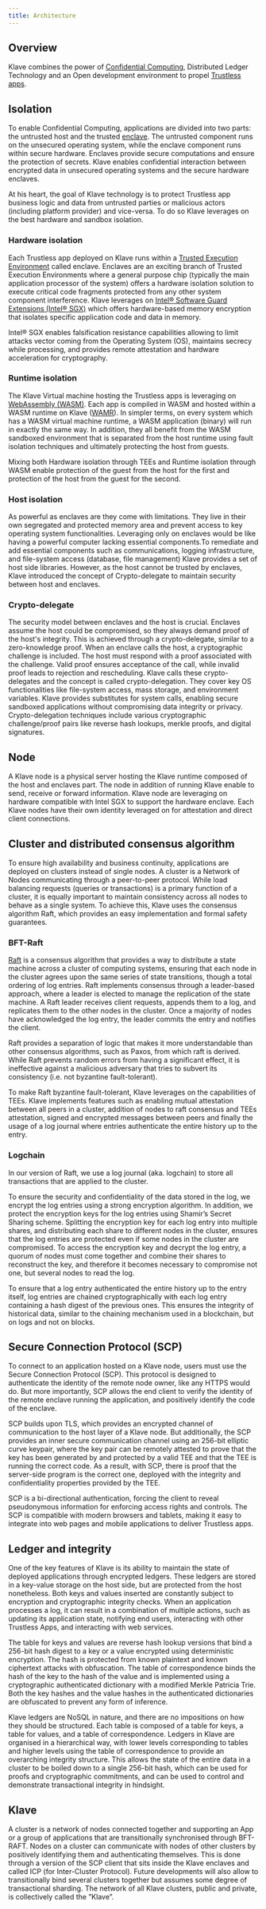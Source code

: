 ```yaml
---
title: Architecture
---
```


## Overview

Klave combines the power of [Confidential Computing](/confidential-computing/overview), Distributed Ledger Technology and an Open development environment to propel [Trustless apps](/trustless-app).

## Isolation

To enable Confidential Computing, applications are divided into two parts: the untrusted host and the trusted [enclave](/confidential-computing/tee#enclave). The untrusted component runs on the unsecured operating system, while the enclave component runs within secure hardware. Enclaves provide secure computations and ensure the protection of secrets. Klave enables confidential interaction between encrypted data in unsecured operating systems and the secure hardware enclaves.

At his heart, the goal of Klave technology is to protect Trustless app business logic and data from untrusted parties or malicious actors (including platform provider) and vice-versa. To do so Klave leverages on the best hardware and sandbox isolation.

### Hardware isolation

Each Trustless app deployed on Klave runs within a [Trusted Execution Environment](./confidential-computing/tee) called enclave. Enclaves are an exciting branch of Trusted Execution Environments where a general purpose chip (typically the main application processor of the system) offers a hardware isolation solution to execute critical code fragments protected from any other system component interference. Klave leverages on [Intel® Software Guard Extensions (Intel® SGX)](./confidential-computing/tee#intel-sgx) which offers hardware-based memory encryption that isolates specific application code and data in memory.

Intel® SGX enables falsification resistance capabilities allowing to limit attacks vector coming from the Operating System (OS), maintains secrecy while processing, and provides remote attestation and hardware acceleration for cryptography.

### Runtime isolation

The Klave Virtual machine hosting the Trustless apps is leveraging on [WebAssembly (WASM)](https://webassembly.org/). Each app is compiled in WASM and hosted within a WASM runtime on Klave ([WAMR](https://bytecodealliance.github.io/wamr.dev/)). In simpler terms, on every system which has a WASM virtual machine runtime, a WASM application (binary) will run in exactly the same way. In addition, they all benefit from the WASM sandboxed environment that is separated from the host runtime using fault isolation techniques and ultimately protecting the host from guests.

Mixing both Hardware isolation through TEEs and Runtime isolation through WASM enable protection of the guest from the host for the first and protection of the host from the guest for the second.

### Host isolation

As powerful as enclaves are they come with limitations. They live in their own segregated and protected memory area and prevent access to key operating system functionalities. Leveraging only on enclaves would be like having a powerful computer lacking essential components.To remediate and add essential components such as communications, logging infrastructure, and file-system access (database, file management) Klave provides a set of host side libraries. However, as the host cannot be trusted by enclaves, Klave introduced the concept of Crypto-delegate to maintain security between host and enclaves.

### Crypto-delegate

The security model between enclaves and the host is crucial. Enclaves assume the host could be compromised, so they always demand proof of the host's integrity. This is achieved through a crypto-delegate, similar to a zero-knowledge proof. When an enclave calls the host, a cryptographic challenge is included. The host must respond with a proof associated with the challenge. Valid proof ensures acceptance of the call, while invalid proof leads to rejection and rescheduling. Klave calls these crypto-delegates and the concept is called crypto-delegation. They cover key OS functionalities like file-system access, mass storage, and environment variables. Klave provides substitutes for system calls, enabling secure sandboxed applications without compromising data integrity or privacy. Crypto-delegation techniques include various cryptographic challenge/proof pairs like reverse hash lookups, merkle proofs, and digital signatures.

## Node

A Klave node is a physical server hosting the Klave runtime composed of the host and enclaves part. The node in addition of running Klave enable to send, receive or forward information. Klave node are leveraging on hardware compatible with Intel SGX to support the hardware enclave. Each Klave nodes have their own identity leveraged on for attestation and direct client connections.

## Cluster and distributed consensus algorithm

To ensure high availability and business continuity, applications are deployed on clusters instead of single nodes. A cluster is a Network of Nodes communicating through a peer-to-peer protocol. While load balancing requests (queries or transactions) is a primary function of a cluster, it is equally important to maintain consistency across all nodes to behave as a single system. To achieve this, Klave uses the consensus algorithm Raft, which provides an easy implementation and formal safety guarantees.

### BFT-Raft

[Raft](https://raft.github.io/) is a consensus algorithm that provides a way to distribute a state machine across a cluster of computing systems, ensuring that each node in the cluster agrees upon the same series of state transitions, though a total ordering of log entries. Raft implements consensus through a leader-based approach, where a leader is elected to manage the replication of the state machine. A Raft leader receives client requests, appends them to a log, and replicates them to the other nodes in the cluster. Once a majority of nodes have acknowledged the log entry, the leader commits the entry and notifies the client.

Raft provides a separation of logic that makes it more understandable than other consensus algorithms, such as Paxos, from which raft is derived. While Raft prevents random errors from having a significant effect, it is ineffective against a malicious adversary that tries to subvert its consistency (i.e. not byzantine fault-tolerant).

To make Raft byzantine fault-tolerant, Klave leverages on the capabilities of TEEs. Klave implements features such as enabling mutual attestation between all peers in a cluster, addition of nodes to raft consensus and TEEs attestation, signed and encrypted messages between peers and finally the usage of a log journal where entries authenticate the entire history up to the entry.

### Logchain

In our version of Raft, we use a log journal (aka. logchain) to store all transactions that are applied to the cluster.

To ensure the security and confidentiality of the data stored in the log, we encrypt the log entries using a strong encryption algorithm. In addition, we protect the encryption keys for the log entries using Shamir’s Secret Sharing scheme. Splitting the encryption key for each log entry into multiple shares, and distributing each share to different nodes in the cluster, ensures that the log entries are protected even if some nodes in the cluster are compromised. To access the encryption key and decrypt the log entry, a quorum of nodes must come together and combine their shares to reconstruct the key, and therefore it becomes necessary to compromise not one, but several nodes to read the log.

To ensure that a log entry authenticated the entire history up to the entry itself, log entries are chained cryptographically with each log entry containing a hash digest of the previous ones. This ensures the integrity of historical data, similar to the chaining mechanism used in a blockchain, but on logs and not on blocks.

## Secure Connection Protocol (SCP)

To connect to an application hosted on a Klave node, users must use the Secure Connection Protocol (SCP). This protocol is designed to authenticate the identity of the remote node owner, like any HTTPS would do. But more importantly, SCP allows the end client to verify the identity of the remote enclave running the application, and positively identify the code of the enclave.

SCP builds upon TLS, which provides an encrypted channel of communication to the host layer of a Klave node. But additionally, the SCP provides an inner secure communication channel using an 256-bit elliptic curve keypair, where the key pair can be remotely attested to prove that the key has been generated by and protected by a valid TEE and that the TEE is running the correct code. As a result, with SCP, there is proof that the server-side program is the correct one, deployed with the integrity and confidentiality properties provided by the TEE.

SCP is a bi-directional authentication, forcing the client to reveal pseudonymous information for enforcing access rights and controls. The SCP is compatible with modern browsers and tablets, making it easy to integrate into web pages and mobile applications to deliver Trustless apps.

## Ledger and integrity

One of the key features of Klave is its ability to maintain the state of deployed applications through encrypted ledgers. These ledgers are stored in a key-value storage on the host side, but are protected from the host nonetheless. Both keys and values inserted are constantly subject to encryption and cryptographic integrity checks. When an application processes a log, it can result in a combination of multiple actions, such as updating its application state, notifying end users, interacting with other Trustless Apps, and interacting with web services.

The table for keys and values are reverse hash lookup versions that bind a 256-bit hash digest to a key or a value encrypted using deterministic encryption. The hash is protected from known plaintext and known ciphertext attacks with obfuscation. The table of correspondence binds the hash of the key to the hash of the value and is implemented using a cryptographic authenticated dictionary with a modified Merkle Patricia Trie. Both the key hashes and the value hashes in the authenticated dictionaries are obfuscated to prevent any form of inference.

Klave ledgers are NoSQL in nature, and there are no impositions on how they should be structured. Each table is composed of a table for keys, a table for values, and a table of correspondence. Ledgers in Klave are organised in a hierarchical way, with lower levels corresponding to tables and higher levels using the table of correspondence to provide an overarching integrity structure. This allows the state of the entire data in a cluster to be boiled down to a single 256-bit hash, which can be used for proofs and cryptographic commitments, and can be used to control and demonstrate transactional integrity in hindsight.

## Klave

A cluster is a network of nodes connected together and supporting an App or a group of applications that are transitionally synchronised through BFT-RAFT. Nodes on a cluster can communicate with nodes of other clusters by positively identifying them and authenticating themselves. This is done through a version of the SCP client that sits inside the Klave enclaves and called ICP (for Inter-Cluster Protocol). Future developments will also allow to transitionally bind several clusters together but assumes some degree of transactional sharding. The network of all Klave clusters, public and private, is collectively called the ”Klave”.
